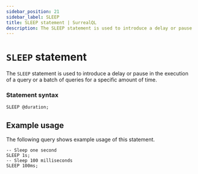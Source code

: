 ```yaml
---
sidebar_position: 21
sidebar_label: SLEEP
title: SLEEP statement | SurrealQL
description: The SLEEP statement is used to introduce a delay or pause in the execution of a query or a batch of queries for a specific amount of time.
---
```


# `SLEEP` statement

The `SLEEP` statement is used to introduce a delay or pause in the execution of a query or a batch of queries for a specific amount of time.

### Statement syntax

```surql title="SurrealQL Syntax"
SLEEP @duration;
```

## Example usage

The following query shows example usage of this statement.

```surql
-- Sleep one second
SLEEP 1s;
-- Sleep 100 milliseconds
SLEEP 100ms;

```